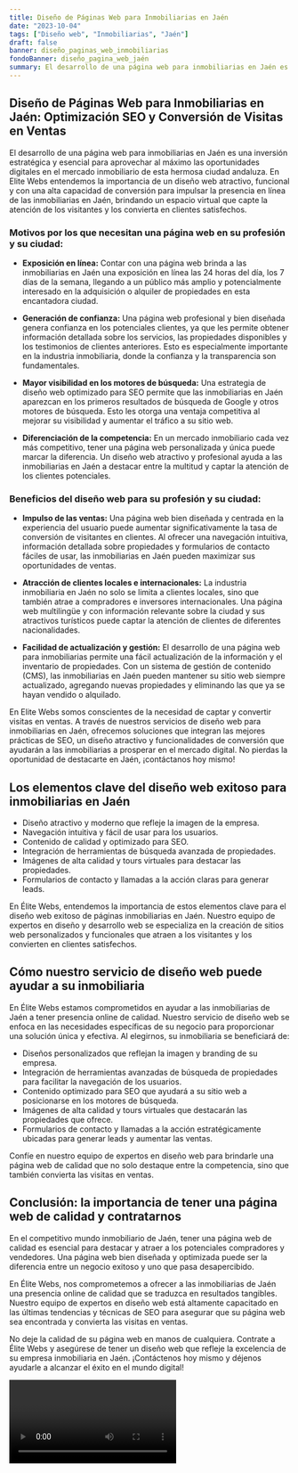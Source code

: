 ```yaml
---
title: Diseño de Páginas Web para Inmobiliarias en Jaén
date: "2023-10-04"
tags: ["Diseño web", "Inmobiliarias", "Jaén"]
draft: false
banner: diseño_paginas_web_inmobiliarias
fondoBanner: diseño_pagina_web_jaén
summary: El desarrollo de una página web para inmobiliarias en Jaén es una inversión estratégica y esencial para aprovechar al máximo las oportunidades digitales en el mercado inmobiliario de esta hermosa ciudad andaluza. En Elite Webs entendemos la importancia de un diseño web atractivo, funcional y con una alta capacidad de conversión para impulsar la presencia en línea de las inmobiliarias en Jaén, brindando un espacio virtual que capte la atención de los visitantes y los convierta en clientes satisfechos.
---
```



## Diseño de Páginas Web para Inmobiliarias en Jaén: Optimización SEO y Conversión de Visitas en Ventas

El desarrollo de una página web para inmobiliarias en Jaén es una inversión estratégica y esencial para aprovechar al máximo las oportunidades digitales en el mercado inmobiliario de esta hermosa ciudad andaluza. En Elite Webs entendemos la importancia de un diseño web atractivo, funcional y con una alta capacidad de conversión para impulsar la presencia en línea de las inmobiliarias en Jaén, brindando un espacio virtual que capte la atención de los visitantes y los convierta en clientes satisfechos.

### Motivos por los que necesitan una página web en su profesión y su ciudad:

- **Exposición en línea:** Contar con una página web brinda a las inmobiliarias en Jaén una exposición en línea las 24 horas del día, los 7 días de la semana, llegando a un público más amplio y potencialmente interesado en la adquisición o alquiler de propiedades en esta encantadora ciudad.

- **Generación de confianza:** Una página web profesional y bien diseñada genera confianza en los potenciales clientes, ya que les permite obtener información detallada sobre los servicios, las propiedades disponibles y los testimonios de clientes anteriores. Esto es especialmente importante en la industria inmobiliaria, donde la confianza y la transparencia son fundamentales.

- **Mayor visibilidad en los motores de búsqueda:** Una estrategia de diseño web optimizado para SEO permite que las inmobiliarias en Jaén aparezcan en los primeros resultados de búsqueda de Google y otros motores de búsqueda. Esto les otorga una ventaja competitiva al mejorar su visibilidad y aumentar el tráfico a su sitio web.

- **Diferenciación de la competencia:** En un mercado inmobiliario cada vez más competitivo, tener una página web personalizada y única puede marcar la diferencia. Un diseño web atractivo y profesional ayuda a las inmobiliarias en Jaén a destacar entre la multitud y captar la atención de los clientes potenciales.

### Beneficios del diseño web para su profesión y su ciudad:

- **Impulso de las ventas:** Una página web bien diseñada y centrada en la experiencia del usuario puede aumentar significativamente la tasa de conversión de visitantes en clientes. Al ofrecer una navegación intuitiva, información detallada sobre propiedades y formularios de contacto fáciles de usar, las inmobiliarias en Jaén pueden maximizar sus oportunidades de ventas.

- **Atracción de clientes locales e internacionales:** La industria inmobiliaria en Jaén no solo se limita a clientes locales, sino que también atrae a compradores e inversores internacionales. Una página web multilingüe y con información relevante sobre la ciudad y sus atractivos turísticos puede captar la atención de clientes de diferentes nacionalidades.

- **Facilidad de actualización y gestión:** El desarrollo de una página web para inmobiliarias permite una fácil actualización de la información y el inventario de propiedades. Con un sistema de gestión de contenido (CMS), las inmobiliarias en Jaén pueden mantener su sitio web siempre actualizado, agregando nuevas propiedades y eliminando las que ya se hayan vendido o alquilado.

En Elite Webs somos conscientes de la necesidad de captar y convertir visitas en ventas. A través de nuestros servicios de diseño web para inmobiliarias en Jaén, ofrecemos soluciones que integran las mejores prácticas de SEO, un diseño atractivo y funcionalidades de conversión que ayudarán a las inmobiliarias a prosperar en el mercado digital. No pierdas la oportunidad de destacarte en Jaén, ¡contáctanos hoy mismo!

<GifSeo />

<Cta />

## Los elementos clave del diseño web exitoso para inmobiliarias en Jaén

- Diseño atractivo y moderno que refleje la imagen de la empresa.
- Navegación intuitiva y fácil de usar para los usuarios.
- Contenido de calidad y optimizado para SEO.
- Integración de herramientas de búsqueda avanzada de propiedades.
- Imágenes de alta calidad y tours virtuales para destacar las propiedades.
- Formularios de contacto y llamadas a la acción claras para generar leads.

En Élite Webs, entendemos la importancia de estos elementos clave para el diseño web exitoso de páginas inmobiliarias en Jaén. Nuestro equipo de expertos en diseño y desarrollo web se especializa en la creación de sitios web personalizados y funcionales que atraen a los visitantes y los convierten en clientes satisfechos.

## Cómo nuestro servicio de diseño web puede ayudar a su inmobiliaria

En Élite Webs estamos comprometidos en ayudar a las inmobiliarias de Jaén a tener presencia online de calidad. Nuestro servicio de diseño web se enfoca en las necesidades específicas de su negocio para proporcionar una solución única y efectiva. Al elegirnos, su inmobiliaria se beneficiará de:

- Diseños personalizados que reflejan la imagen y branding de su empresa.
- Integración de herramientas avanzadas de búsqueda de propiedades para facilitar la navegación de los usuarios.
- Contenido optimizado para SEO que ayudará a su sitio web a posicionarse en los motores de búsqueda.
- Imágenes de alta calidad y tours virtuales que destacarán las propiedades que ofrece.
- Formularios de contacto y llamadas a la acción estratégicamente ubicadas para generar leads y aumentar las ventas.

Confíe en nuestro equipo de expertos en diseño web para brindarle una página web de calidad que no solo destaque entre la competencia, sino que también convierta las visitas en ventas.

## Conclusión: la importancia de tener una página web de calidad y contratarnos

En el competitivo mundo inmobiliario de Jaén, tener una página web de calidad es esencial para destacar y atraer a los potenciales compradores y vendedores. Una página web bien diseñada y optimizada puede ser la diferencia entre un negocio exitoso y uno que pasa desapercibido.

En Élite Webs, nos comprometemos a ofrecer a las inmobiliarias de Jaén una presencia online de calidad que se traduzca en resultados tangibles. Nuestro equipo de expertos en diseño web está altamente capacitado en las últimas tendencias y técnicas de SEO para asegurar que su página web sea encontrada y convierta las visitas en ventas.

No deje la calidad de su página web en manos de cualquiera. Contrate a Élite Webs y asegúrese de tener un diseño web que refleje la excelencia de su empresa inmobiliaria en Jaén. ¡Contáctenos hoy mismo y déjenos ayudarle a alcanzar el éxito en el mundo digital!

<Video />

<CtaBot job="Inmobiliarias" city="Jaén" />

<Gmaps query="Jaén+españa+maps" />
